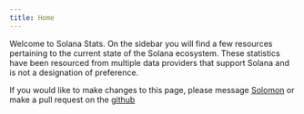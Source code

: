 ```yaml
---
title: Home
---
```


Welcome to Solana Stats. On the sidebar you will find a few resources pertaining to the current state of the Solana ecosystem. These statistics have been resourced from multiple data providers that support Solana and is not a designation of preference. 

If you would like to make changes to this page, please message <a href="https://t.me/pkxro">Solomon</a> or make a pull request on the <a href="https://github.com/pkxro/solstats"> github </a>

<Cards>
  <Card title="Follow the Solana Foundation on X / Twitter" href="https://x.com/solanafndn" />
  <Card title="Learn more about Solana Foundation Grants" href="https://solana.org/grants" />
</Cards>
